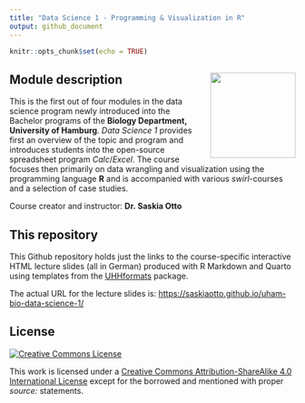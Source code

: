 ```yaml
---
title: "Data Science 1 - Programming & Visualization in R"
output: github_document
---
```


```r
knitr::opts_chunk$set(echo = TRUE)
```


## Module description <img src="images/uhh_logo.png" align="right" width="150" style="margin-left: 20px"/>

This is the first out of four modules in the data science program newly introduced into the Bachelor programs of the **Biology Department, University of Hamburg**. *Data Science 1* provides first an overview of the topic and program and introduces students into the open-source spreadsheet program *Calc*/*Excel*. The course focuses then primarily on data wrangling and visualization using the programming language **R** and is accompanied with various *swirl*-courses and a selection of case studies.

Course creator and instructor: **Dr. Saskia Otto**

## This repository

This Github repository holds just the links to the course-specific interactive HTML lecture slides (all in German) produced with R Markdown and Quarto using templates from the [UHHformats](https://github.com/uham-bio/UHHformats) package. 

The actual URL for the lecture slides is: [https://saskiaotto.github.io/uham-bio-data-science-1/](https://saskiaotto.github.io/uham-bio-data-science-1/)


## License

<a rel="license" href="http://creativecommons.org/licenses/by-sa/4.0/">
  <img alt="Creative Commons License" style="border-width:0"
        src="https://i.creativecommons.org/l/by-sa/4.0/80x15.png" />
</a>

This work is licensed under a [Creative Commons Attribution-ShareAlike 4.0 International License ](http://creativecommons.org/licenses/by-sa/4.0/) except for the borrowed and mentioned with proper *source:* statements.


